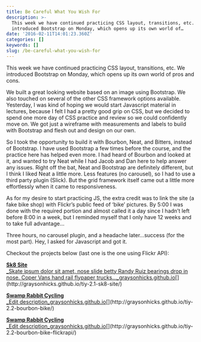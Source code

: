 ```yaml
---
title: Be Careful What You Wish For
description: >-
  This week we have continued practicing CSS layout, transitions, etc. We
  introduced Bootstrap on Monday, which opens up its own world of…
date: '2016-02-11T14:01:23.360Z'
categories: []
keywords: []
slug: /be-careful-what-you-wish-for
---
```


This week we have continued practicing CSS layout, transitions, etc. We introduced Bootstrap on Monday, which opens up its own world of pros and cons.

We built a great looking website based on an image using Bootstrap. We also touched on several of the other CSS framework options available. Yesterday, I was kind of hoping we would start Javascript material in lectures, because I felt I had a pretty good grip on CSS, but we decided to spend one more day of CSS practice and review so we could confidently move on. We got just a wireframe with measurements and labels to build with Bootstrap and flesh out and design on our own.

So I took the opportunity to build it with Bourbon, Neat, and Bitters, instead of Bootstrap. I have used Bootstrap a few times before the course, and the practice here has helped even more. I had heard of Bourbon and looked at it, and wanted to try Neat while I had Jacob and Dan here to help answer any issues. Right off the bat, Neat and Bootstrap are definitely different, but I think I liked Neat a little more. Less features (no carousel), so I had to use a third party plugin (Slick). But the grid framework itself came out a little more effortlessly when it came to responsiveness.

As for my desire to start practicing JS, the extra credit was to link the site (a fake bike shop) with Flickr’s public feed of ‘bike’ pictures. By 5:00 I was done with the required portion and almost called it a day since I hadn’t left before 8:00 in a week, but I reminded myself that I only have 12 weeks and to take full advantage…

Three hours, no carousel plugin, and a headache later…success (for the most part). Hey, I asked for Javascript and got it.

Checkout the projects below (last one is the one using Flickr API):

[**Sk8 Site**  
_Skate ipsum dolor sit amet, nose slide betty Randy Ruiz bearings drop in nose. Coper Vans hand rail flypaper trucks…_graysonhicks.github.io](http://graysonhicks.github.io/tiy-2.1-sk8-site/ "http://graysonhicks.github.io/tiy-2.1-sk8-site/")[](http://graysonhicks.github.io/tiy-2.1-sk8-site/)

[**Swamp Rabbit Cycling**  
_Edit description_graysonhicks.github.io](http://graysonhicks.github.io/tiy-2.2-bourbon-bike/ "http://graysonhicks.github.io/tiy-2.2-bourbon-bike/")[](http://graysonhicks.github.io/tiy-2.2-bourbon-bike/)

[**Swamp Rabbit Cycling**  
_Edit description_graysonhicks.github.io](http://graysonhicks.github.io/tiy-2.2-bourbon-bike-flickrapi/ "http://graysonhicks.github.io/tiy-2.2-bourbon-bike-flickrapi/")[](http://graysonhicks.github.io/tiy-2.2-bourbon-bike-flickrapi/)